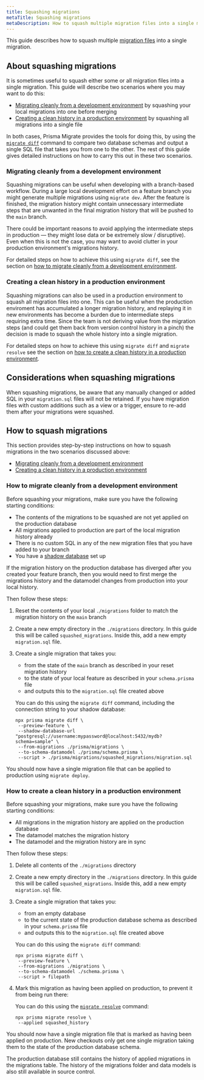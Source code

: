 ```yaml
---
title: Squashing migrations
metaTitle: Squashing migrations
metaDescription: How to squash multiple migration files into a single migration
---
```


<TopBlock>

This guide describes how to squash multiple [migration files](/concepts/components/prisma-migrate#migration-history) into a single migration.

</TopBlock>

## About squashing migrations

It is sometimes useful to squash either some or all migration files into a single migration. This guide will describe two scenarios where you may want to do this:

- [Migrating cleanly from a development environment](#migrating-cleanly-from-a-development-environment) by squashing your local migrations into one before merging
- [Creating a clean history in a production environment](#creating-a-clean-history-in-a-production-environment) by squashing all migrations into a single file

In both cases, Prisma Migrate provides the tools for doing this, by using the [`migrate diff`](/reference/api-reference/command-reference#migrate-diff) command to compare two database schemas and output a single SQL file that takes you from one to the other. The rest of this guide gives detailed instructions on how to carry this out in these two scenarios.

### Migrating cleanly from a development environment

Squashing migrations can be useful when developing with a branch-based workflow. During a large local development effort on a feature branch you might generate multiple migrations using `migrate dev`. After the feature is finished, the migration history might contain unnecessary intermediate steps that are unwanted in the final migration history that will be pushed to the `main` branch.

There could be important reasons to avoid applying the intermediate steps in production — they might lose data or be extremely slow / disruptive). Even when this is not the case, you may want to avoid clutter in your production environment's migrations history.

For detailed steps on how to achieve this using `migrate diff`, see the section on [how to migrate cleanly from a development environment](#how-to-migrate-cleanly-from-a-development-environment).

### Creating a clean history in a production environment

Squashing migrations can also be used in a production environment to squash all migration files into one. This can be useful when the production enviroment has accumulated a longer migration history, and replaying it in new environments has become a burden due to intermediate steps requiring extra time. Since the team is not deriving value from the migration steps (and could get them back from version control history in a pinch) the decision is made to squash the whole history into a single migration.

For detailed steps on how to achieve this using `migrate diff` and `migrate resolve` see the section on [how to create a clean history in a production environment](#how-to-create-a-clean-history-in-a-production-environment).

## Considerations when squashing migrations

<Admonition type="warning">

When squashing migrations, be aware that any manually changed or added SQL in your `migration.sql` files will not be retained. If you have migration files with custom additions such as a view or a trigger, ensure to re-add them after your migrations were squashed.

</Admonition>

## How to squash migrations

This section provides step-by-step instructions on how to squash migrations in the two scenarios discussed above:

- [Migrating cleanly from a development environment](#how-to-migrate-cleanly-from-a-development-environment)
- [Creating a clean history in a production environment](#how-to-create-a-clean-history-in-a-production-environment)

### How to migrate cleanly from a development environment

Before squashing your migrations, make sure you have the following starting conditions:

- The contents of the migrations to be squashed are not yet applied on the production database
- All migrations applied to production are part of the local migration history already
- There is no custom SQL in any of the new migration files that you have added to your branch
- You have a [shadow database](https://www.prisma.io/docs/concepts/components/prisma-migrate/shadow-database) set up

<Admonition type="info">

If the migration history on the production database has diverged after you created your feature branch, then you would need to first merge the migrations history and the datamodel changes from production into your local history.

</Admonition>

Then follow these steps:

1. Reset the contents of your local `./migrations` folder to match the migration history on the `main` branch

2. Create a new empty directory in the `./migrations` directory. In this guide this will be called `squashed_migrations`. Inside this, add a new empty `migration.sql` file.

3. Create a single migration that takes you:

   - from the state of the `main` branch as described in your reset migration history
   - to the state of your local feature as described in your `schema.prisma` file
   - and outputs this to the `migration.sql` file created above

   You can do this using the `migrate diff` command, including the connection string to your shadow database:

   ```terminal
   npx prisma migrate diff \
    --preview-feature \
    --shadow-database-url "postgresql://username:mypassword@localhost:5432/mydb?schema=sample" \
    --from-migrations ./prisma/migrations \
    --to-schema-datamodel ./prisma/schema.prisma \
    --script > ./prisma/migrations/squashed_migrations/migration.sql
   ```

You should now have a single migration file that can be applied to production using `migrate deploy`.

### How to create a clean history in a production environment

Before squashing your migrations, make sure you have the following starting conditions:

- All migrations in the migration history are applied on the production database
- The datamodel matches the migration history
- The datamodel and the migration history are in sync

Then follow these steps:

1. Delete all contents of the `./migrations` directory

2. Create a new empty directory in the `./migrations` directory. In this guide this will be called `squashed_migrations`. Inside this, add a new empty `migration.sql` file.

3. Create a single migration that takes you:

   - from an empty database
   - to the current state of the production database schema as described in your `schema.prisma` file
   - and outputs this to the `migration.sql` file created above

   You can do this using the `migrate diff` command:

   ```terminal
   npx prisma migrate diff \
    --preview-feature \
    --from-migrations ./migrations \
    --to-schema-datamodel ./schema.prisma \
    --script > filepath
   ```

4. Mark this migration as having been applied on production, to prevent it from being run there:

   You can do this using the [`migrate resolve`](/reference/api-reference/command-reference#migrate-resolve) command:

   ```terminal
   npx prisma migrate resolve \
    --applied squashed_history
   ```

You should now have a single migration file that is marked as having been applied on production. New checkouts only get one single migration taking them to the state of the production database schema.

The production database still contains the history of applied migrations in the migrations table. The history of the migrations folder and data models is also still available in source control.
